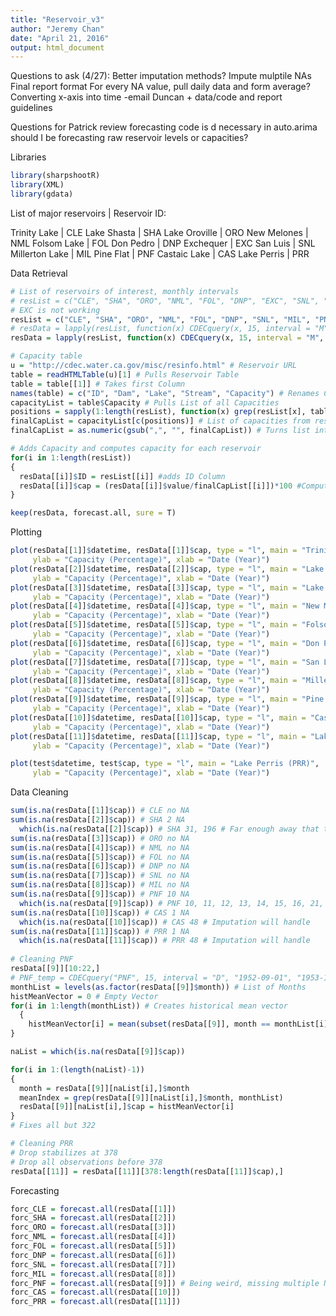 ```yaml
---
title: "Reservoir_v3"
author: "Jeremy Chan"
date: "April 21, 2016"
output: html_document
---
```

Questions to ask (4/27):
Better imputation methods?
Impute mulptile NAs
Final report format
For every NA value, pull daily data and form average?
Converting x-axis into time -email Duncan + data/code and report guidelines

Questions for Patrick
review forecasting code
is d necessary in auto.arima
should I be forecasting raw reservoir levels or capacities?

Libraries
```r
library(sharpshootR)
library(XML)
library(gdata)
```

List of major reservoirs | Reservoir ID:

Trinity Lake | CLE
Lake Shasta | SHA
Lake Oroville | ORO
New Melones | NML
Folsom Lake | FOL
Don Pedro | DNP
Exchequer | EXC
San Luis | SNL
Millerton Lake | MIL
Pine Flat | PNF
Castaic Lake | CAS
Lake Perris | PRR

Data Retrieval
```r

# List of reservoirs of interest, monthly intervals
# resList = c("CLE", "SHA", "ORO", "NML", "FOL", "DNP", "EXC", "SNL", "MIL", "PNF", "CAS", "PRR")
# EXC is not working
resList = c("CLE", "SHA", "ORO", "NML", "FOL", "DNP", "SNL", "MIL", "PNF", "CAS", "PRR")
# resData = lapply(resList, function(x) CDECquery(x, 15, interval = "M", "1900-01-01", Sys.Date()))
resData = lapply(resList, function(x) CDECquery(x, 15, interval = "M", "1900-01-01", "2016-04-30"))

# Capacity table
u = "http://cdec.water.ca.gov/misc/resinfo.html" # Reservoir URL
table = readHTMLTable(u)[1] # Pulls Reservoir Table 
table = table[[1]] # Takes first Column
names(table) = c("ID", "Dam", "Lake", "Stream", "Capacity") # Renames Columns of Table
capacityList = table$Capacity # Pulls List of all Capacities
positions = sapply(1:length(resList), function(x) grep(resList[x], table$ID)) # Obtains positions of all reservoirs of interest
finalCapList = capacityList[c(positions)] # List of capacities from reservoirs of interest
finalCapList = as.numeric(gsub(",", "", finalCapList)) # Turns list into numerics

# Adds Capacity and computes capacity for each reservoir
for(i in 1:length(resList))
{
  resData[[i]]$ID = resList[[i]] #adds ID Column
  resData[[i]]$cap = (resData[[i]]$value/finalCapList[[i]])*100 #Computes capacity %
}

keep(resData, forecast.all, sure = T)
```

Plotting
```r
plot(resData[[1]]$datetime, resData[[1]]$cap, type = "l", main = "Trinity Lake (CLE)", 
     ylab = "Capacity (Percentage)", xlab = "Date (Year)")
plot(resData[[2]]$datetime, resData[[2]]$cap, type = "l", main = "Lake Shasta (SHA)", 
     ylab = "Capacity (Percentage)", xlab = "Date (Year)")
plot(resData[[3]]$datetime, resData[[3]]$cap, type = "l", main = "Lake Oroville (ORO)", 
     ylab = "Capacity (Percentage)", xlab = "Date (Year)")
plot(resData[[4]]$datetime, resData[[4]]$cap, type = "l", main = "New Melones (NML)", 
     ylab = "Capacity (Percentage)", xlab = "Date (Year)")
plot(resData[[5]]$datetime, resData[[5]]$cap, type = "l", main = "Folsom Lake (FOL)", 
     ylab = "Capacity (Percentage)", xlab = "Date (Year)")
plot(resData[[6]]$datetime, resData[[6]]$cap, type = "l", main = "Don Pedro (DNP)", 
     ylab = "Capacity (Percentage)", xlab = "Date (Year)")
plot(resData[[7]]$datetime, resData[[7]]$cap, type = "l", main = "San Luis (SNL)", 
     ylab = "Capacity (Percentage)", xlab = "Date (Year)")
plot(resData[[8]]$datetime, resData[[8]]$cap, type = "l", main = "Millerton Lake (MIL)", 
     ylab = "Capacity (Percentage)", xlab = "Date (Year)")
plot(resData[[9]]$datetime, resData[[9]]$cap, type = "l", main = "Pine Flat (PNF)", 
     ylab = "Capacity (Percentage)", xlab = "Date (Year)") 
plot(resData[[10]]$datetime, resData[[10]]$cap, type = "l", main = "Castaic Lake (CAS)", 
     ylab = "Capacity (Percentage)", xlab = "Date (Year)")
plot(resData[[11]]$datetime, resData[[11]]$cap, type = "l", main = "Lake Perris (PRR)", 
     ylab = "Capacity (Percentage)", xlab = "Date (Year)")

plot(test$datetime, test$cap, type = "l", main = "Lake Perris (PRR)", 
     ylab = "Capacity (Percentage)", xlab = "Date (Year)")
```

Data Cleaning
```r
sum(is.na(resData[[1]]$cap)) # CLE no NA
sum(is.na(resData[[2]]$cap)) # SHA 2 NA
  which(is.na(resData[[2]]$cap)) # SHA 31, 196 # Far enough away that the imputation will handle
sum(is.na(resData[[3]]$cap)) # ORO no NA
sum(is.na(resData[[4]]$cap)) # NML no NA
sum(is.na(resData[[5]]$cap)) # FOL no NA
sum(is.na(resData[[6]]$cap)) # DNP no NA
sum(is.na(resData[[7]]$cap)) # SNL no NA
sum(is.na(resData[[8]]$cap)) # MIL no NA
sum(is.na(resData[[9]]$cap)) # PNF 10 NA
  which(is.na(resData[[9]]$cap)) # PNF 10, 11, 12, 13, 14, 15, 16, 21, 22, 322
sum(is.na(resData[[10]]$cap)) # CAS 1 NA
  which(is.na(resData[[10]]$cap)) # CAS 48 # Imputation will handle
sum(is.na(resData[[11]]$cap)) # PRR 1 NA
  which(is.na(resData[[11]]$cap)) # PRR 48 # Imputation will handle
  
# Cleaning PNF
resData[[9]][10:22,]
# PNF_temp = CDECquery("PNF", 15, interval = "D", "1952-09-01", "1953-10-01") # no daily data, use hist average for that month
monthList = levels(as.factor(resData[[9]]$month)) # List of Months
histMeanVector = 0 # Empty Vector
for(i in 1:length(monthList)) # Creates historical mean vector
  {
    histMeanVector[i] = mean(subset(resData[[9]], month == monthList[i])$cap, na.rm = TRUE)
}

naList = which(is.na(resData[[9]]$cap))

for(i in 1:(length(naList)-1))
{
  month = resData[[9]][naList[i],]$month
  meanIndex = grep(resData[[9]][naList[i],]$month, monthList)
  resData[[9]][naList[i],]$cap = histMeanVector[i]
}
# Fixes all but 322

# Cleaning PRR
# Drop stabilizes at 378
# Drop all observations before 378
resData[[11]] = resData[[11]][378:length(resData[[11]]$cap),]

```

Forecasting
```r
forc_CLE = forecast.all(resData[[1]])
forc_SHA = forecast.all(resData[[2]])
forc_ORO = forecast.all(resData[[3]])
forc_NML = forecast.all(resData[[4]])
forc_FOL = forecast.all(resData[[5]])
forc_DNP = forecast.all(resData[[6]])
forc_SNL = forecast.all(resData[[7]])
forc_MIL = forecast.all(resData[[8]])
forc_PNF = forecast.all(resData[[9]]) # Being weird, missing multiple NAs
forc_CAS = forecast.all(resData[[10]])
forc_PRR = forecast.all(resData[[11]])
```

